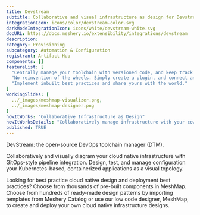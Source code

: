 ```yaml
---
title: Devstream
subtitle: Collaborative and visual infrastructure as design for Devstream
integrationIcon: icons/color/devstream-color.svg
darkModeIntegrationIcon: icons/white/devstream-white.svg
docURL: https://docs.meshery.io/extensibility/integrations/devstream
description: 
category: Provisioning
subcategory: Automation & Configuration
registrant: Artifact Hub
components: []
featureList: [
  "Centrally manage your toolchain with versioned code, and keep track of every change.",
  "No reinvention of the wheels. Simply create a plugin, and connect any tools you like with DevStream.",
  "Implement inbuilt best practices and share yours with the world."
]
workingSlides: [
  ../_images/meshmap-visualizer.png,
  ../_images/meshmap-designer.png
]
howItWorks: "Collaborative Infrastructure as Design"
howItWorksDetails: "Collaboratively manage infrastructure with your coworkers synchronously sharing the same designs."
published: TRUE
---
```

<p>
DevStream: the open-source DevOps toolchain manager (DTM).
</p>
<p>
    Collaboratively and visually diagram your cloud native infrastructure with GitOps-style pipeline integration. Design, test, and manage configuration your Kubernetes-based, containerized applications as a visual topology.
</p>
<p>
    Looking for best practice cloud native design and deployment best practices? Choose from thousands of pre-built components in MeshMap. Choose from hundreds of ready-made design patterns by importing templates from Meshery Catalog or use our low code designer, MeshMap, to create and deploy your own cloud native infrastructure designs.
</p>
